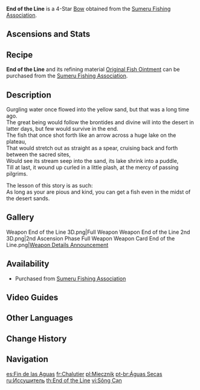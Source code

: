 {{About|the weapon|the Archon Quest|End of the Line (Quest)}}
{{Weapon Infobox
|id             = 15418
|image          = <gallery>
Weapon End of the Line.png|Base
Weapon End of the Line 2nd.png|2nd Ascension
</gallery>
|type           = Bow
|quality        = 4
|series         = Fishing Association
|obtain         = [[Sumeru Fishing Association]]
|base_atk       = 42
|2nd_stat_type  = Energy Recharge
|2nd_stat       = 10.0%
|passive        = Net Snapper
|effect         = Triggers the Flowrider effect after using an [[Elemental Skill]], dealing (var1)% [[ATK]] as [[AoE]] DMG upon hitting an opponent with an attack. Flowrider will be removed after 15s or after causing 3 instances of AoE DMG. Only 1 instance of AoE DMG can be caused every 2s in this way. Flowrider can be triggered once every 12s.
|eff_rank1_var1 = 80
|eff_rank2_var1 = 100
|eff_rank3_var1 = 120
|eff_rank4_var1 = 140
|eff_rank5_var1 = 160
|eff_att1       = Elemental Skill
|eff_att2       = AoE
|scale_att1     = ATK
}}
{{Description|This seems to be a now-extinct fish. Its body is sufficiently elastic that a string may be attached to it to let it serve as a bow.
}}

'''End of the Line''' is a 4-Star [[Bow]] obtained from the [[Sumeru Fishing Association]].

==Ascensions and Stats==
{{Weapon Ascensions and Stats
|ascendMat1 = Echo of Scorching Might
|ascendMat2 = Remnant Glow of Scorching Might
|ascendMat3 = Dream of Scorching Might
|ascendMat4 = Olden Days of Scorching Might
|bossMat1   = Inactivated Fungal Nucleus
|bossMat2   = Dormant Fungal Nucleus
|bossMat3   = Robust Fungal Nucleus
|commonMat1 = Fungal Spores
|commonMat2 = Luminescent Pollen
|commonMat3 = Crystalline Cyst Dust
}}

==Recipe==
'''End of the Line''' and its refining material [[Original Fish Ointment]] can be purchased from the [[Sumeru Fishing Association]].

{{Shop Availability|End of the Line|currency=Fish}}
{{Shop Availability|Original Fish Ointment|currency=Fish}}

==Description==
Gurgling water once flowed into the yellow sand, but that was a long time ago.<br />
The great being would follow the brontides and divine will into the desert in latter days, but few would survive in the end.<br />
The fish that once shot forth like an arrow across a huge lake on the plateau,<br />
That would stretch out as straight as a spear, cruising back and forth between the sacred sites,<br />
Would see its stream seep into the sand, its lake shrink into a puddle,<br />
Till at last, it wound up curled in a little plash, at the mercy of passing pilgrims.

The lesson of this story is as such:<br />
As long as your are pious and kind, you can get a fish even in the midst of the desert sands.
<!--
==Preview==
{{LoopOgv
|size=380px
|video=Weapon End of the Line Passive.ogv
|gif=Weapon End of the Line Passive.gif
}}
-->
==Gallery==
<gallery>
Weapon End of the Line 3D.png|Full Weapon
Weapon End of the Line 2nd 3D.png|2nd Ascension Phase Full Weapon
Weapon Card End of the Line.png|[https://twitter.com/GenshinImpact/status/1561926204311076865 Weapon Details Announcement]
</gallery>

==Availability==
* Purchased from [[Sumeru Fishing Association]]
==Video Guides==
{{EVT
|video1   = https://youtu.be/dLVZjc6Ba04
|caption1 = How To Get: 4 Star Bow Weapon End of the Line
}}
==Other Languages==
{{Flex|
===Weapon===
{{Other Languages
|en      = End of the Line
|zhs     = 竭泽
|zhs_rm  = Jiézé
|zht     = 竭澤
|zht_rm  = Jiézé
|zh_tl   = Exhaust the Pond
|ja      = 竭沢
|ja_rm   = Ketsutaku{{Assumed}}
|ja_tl   = Exhaust the Swamp
|ko      = 메마른 {{tt|연|蓮}}못
|ko_rm   = Memareun Yeonmot
|ko_tl   = Parched Pond
|es      = Fin de la Aguas
|es_tl   = End of the Waters
|fr      = Chalutier
|fr_tl   = Trawler
|ru      = Иссушитель
|ru_tl   = Witherer
|th      = End of the Line
|vi      = Sông Cạn
|vi_tl   = Dry River
|de      = Schwertfischer
|de_tl   = Sword Fisher
|id      = End of the Line
|pt      = Águas Secas
|pt_tl   = 
|tr      = Yolun Sonu
|tr_tl   = 
|it      = Pesce da lenza
|it_tl   = Line Fish
}}
|
===Passive===
{{Other Languages
|en      = Net Snapper
|zhs     = 网破
|zhs_rm  = Wǎngpò
|zht     = 網破
|zht_rm  = Wǎngpò
|zh_tl   = 
|ja      = ネットブレーカー
|ja_rm   = Netto Bureekaa
|ja_tl   = Net Breaker
|ko      = 찢어진 그물
|ko_tl   = Torn Net
|es      = Romperredes
|es_tl   = Net Breaker
|fr      = Délaceur
|fr_tl   = Unlacer
|ru      = Разрывающий сети
|ru_tl   = Net Snapper
|th      = Net Snapper
|vi      = Phá Lưới
|vi_tl   = 
|de      = Netzreißer
|de_tl   = 
|id      = Net Snapper
|pt      = Rompedor de Redes
|pt_tl   = 
|tr      = Ağ Koparan
|tr_tl   = 
|it      = Spaccareti
|it_tl   = 
}}
}}

==Change History==
{{Change History|3.0}}

==Navigation==
{{Weapons by Series Navbox|series=Fishing Association}}
{{Weapon Navbox|Bows}}

[[es:Fin de las Aguas]]
[[fr:Chalutier]]
[[pl:Miecznik]]
[[pt-br:Águas Secas]]
[[ru:Иссушитель]]
[[th:End of the Line]]
[[vi:Sông Cạn]]